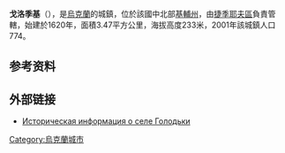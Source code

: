 {{coord|49|16|27|N|29|39|26|E|scale:30000|display=title}}

'''戈洛季基'''（{{lang-uk|Голодьки}}），是[[烏克蘭|烏克蘭]]的城鎮，位於該國中北部[[基輔州|基輔州]]，由[[捷季耶夫區|捷季耶夫區]]負責管轄，始建於1620年，面積3.47平方公里，海拔高度233米，2001年該城鎮人口774。

==参考资料==
{{reflist}}

==外部链接==
* [http://www.surnameindex.info/info/kiev/tarascha/golodki/index.html Историческая информация о селе Голодьки] {{Wayback|url=http://www.surnameindex.info/info/kiev/tarascha/golodki/index.html |date=20211027090059 }} {{ref-ru}}

{{Ukraine-geo-stub}}
[[Category:烏克蘭城市|Category:烏克蘭城市]]